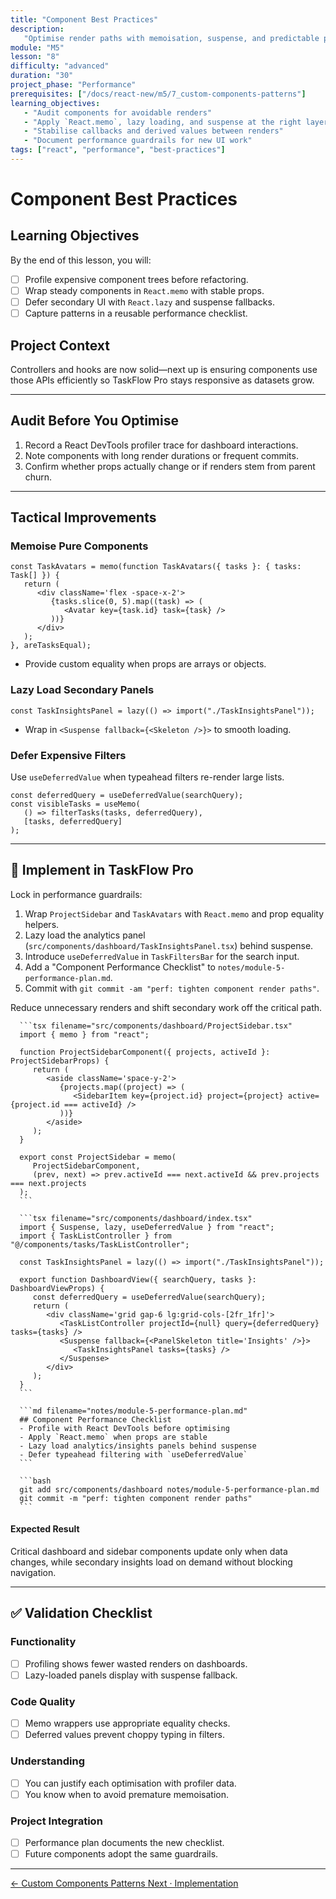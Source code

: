 ```yaml
---
title: "Component Best Practices"
description:
   "Optimise render paths with memoisation, suspense, and predictable prop flow."
module: "M5"
lesson: "8"
difficulty: "advanced"
duration: "30"
project_phase: "Performance"
prerequisites: ["/docs/react-new/m5/7_custom-components-patterns"]
learning_objectives:
   - "Audit components for avoidable renders"
   - "Apply `React.memo`, lazy loading, and suspense at the right layer"
   - "Stabilise callbacks and derived values between renders"
   - "Document performance guardrails for new UI work"
tags: ["react", "performance", "best-practices"]
---
```



# Component Best Practices

## Learning Objectives

By the end of this lesson, you will:

-  [ ] Profile expensive component trees before refactoring.
-  [ ] Wrap steady components in `React.memo` with stable props.
-  [ ] Defer secondary UI with `React.lazy` and suspense fallbacks.
-  [ ] Capture patterns in a reusable performance checklist.

## Project Context

Controllers and hooks are now solid—next up is ensuring components use those
APIs efficiently so TaskFlow Pro stays responsive as datasets grow.

---

## Audit Before You Optimise

1. Record a React DevTools profiler trace for dashboard interactions.
2. Note components with long render durations or frequent commits.
3. Confirm whether props actually change or if renders stem from parent churn.

---

## Tactical Improvements

### Memoise Pure Components

```tsx
const TaskAvatars = memo(function TaskAvatars({ tasks }: { tasks: Task[] }) {
   return (
      <div className='flex -space-x-2'>
         {tasks.slice(0, 5).map((task) => (
            <Avatar key={task.id} task={task} />
         ))}
      </div>
   );
}, areTasksEqual);
```

-  Provide custom equality when props are arrays or objects.

### Lazy Load Secondary Panels

```tsx
const TaskInsightsPanel = lazy(() => import("./TaskInsightsPanel"));
```

-  Wrap in `<Suspense fallback={<Skeleton />}>` to smooth loading.

### Defer Expensive Filters

Use `useDeferredValue` when typeahead filters re-render large lists.

```tsx
const deferredQuery = useDeferredValue(searchQuery);
const visibleTasks = useMemo(
   () => filterTasks(tasks, deferredQuery),
   [tasks, deferredQuery]
);
```

---

## 🔨 Implement in TaskFlow Pro

Lock in performance guardrails:

1. Wrap `ProjectSidebar` and `TaskAvatars` with `React.memo` and prop equality
   helpers.
2. Lazy load the analytics panel
   (`src/components/dashboard/TaskInsightsPanel.tsx`) behind suspense.
3. Introduce `useDeferredValue` in `TaskFiltersBar` for the search input.
4. Add a "Component Performance Checklist" to
   `notes/module-5-performance-plan.md`.
5. Commit with `git commit -am "perf: tighten component render paths"`.

<Accordions type='single' className='mt-4'>
   <Accordion title='Solution Walkthrough'>
      <p>Reduce unnecessary renders and shift secondary work off the critical path.</p>

      ```tsx filename="src/components/dashboard/ProjectSidebar.tsx"
      import { memo } from "react";

      function ProjectSidebarComponent({ projects, activeId }: ProjectSidebarProps) {
         return (
            <aside className='space-y-2'>
               {projects.map((project) => (
                  <SidebarItem key={project.id} project={project} active={project.id === activeId} />
               ))}
            </aside>
         );
      }

      export const ProjectSidebar = memo(
         ProjectSidebarComponent,
         (prev, next) => prev.activeId === next.activeId && prev.projects === next.projects
      );
      ```

      ```tsx filename="src/components/dashboard/index.tsx"
      import { Suspense, lazy, useDeferredValue } from "react";
      import { TaskListController } from "@/components/tasks/TaskListController";

      const TaskInsightsPanel = lazy(() => import("./TaskInsightsPanel"));

      export function DashboardView({ searchQuery, tasks }: DashboardViewProps) {
         const deferredQuery = useDeferredValue(searchQuery);
         return (
            <div className='grid gap-6 lg:grid-cols-[2fr_1fr]'>
               <TaskListController projectId={null} query={deferredQuery} tasks={tasks} />
               <Suspense fallback={<PanelSkeleton title='Insights' />}>
                  <TaskInsightsPanel tasks={tasks} />
               </Suspense>
            </div>
         );
      }
      ```

      ```md filename="notes/module-5-performance-plan.md"
      ## Component Performance Checklist
      - Profile with React DevTools before optimising
      - Apply `React.memo` when props are stable
      - Lazy load analytics/insights panels behind suspense
      - Defer typeahead filtering with `useDeferredValue`
      ```

      ```bash
      git add src/components/dashboard notes/module-5-performance-plan.md
      git commit -m "perf: tighten component render paths"
      ```

   </Accordion>
</Accordions>

#### Expected Result

Critical dashboard and sidebar components update only when data changes, while
secondary insights load on demand without blocking navigation.

---

## ✅ Validation Checklist

### Functionality

-  [ ] Profiling shows fewer wasted renders on dashboards.
-  [ ] Lazy-loaded panels display with suspense fallback.

### Code Quality

-  [ ] Memo wrappers use appropriate equality checks.
-  [ ] Deferred values prevent choppy typing in filters.

### Understanding

-  [ ] You can justify each optimisation with profiler data.
-  [ ] You know when to avoid premature memoisation.

### Project Integration

-  [ ] Performance plan documents the new checklist.
-  [ ] Future components adopt the same guardrails.

---

<div className='mt-8 flex justify-between'>
   <a
      href='/docs/react-new/m5/7_custom-components-patterns'
      className='text-sm font-medium text-muted-foreground hover:text-foreground'
   >
      ← Custom Components Patterns
   </a>
   <a
      href='/docs/react-new/m5/9_implementation'
      className='text-sm font-medium text-primary hover:text-primary/80'
   >
      Next · Implementation
   </a>
</div>
